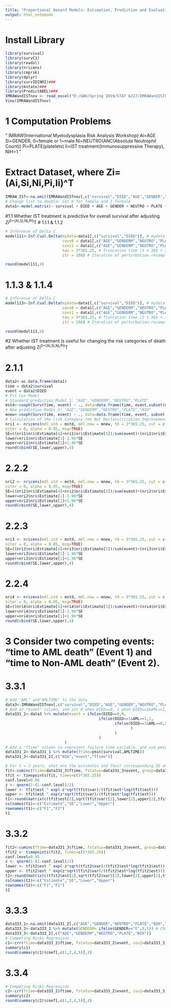 ```yaml
---
title: "Proportional Hazard Models: Estimation, Prediction and Evaluation"
output: html_notebook
---
```

# Install Library
```r
library(survival)
library(survC1)
library(readxl)
library(nricens)
library(cmprsk)
library(dplyr)
library(survIDINRI)###
library(mstate)###
library(PredictABEL)###
IMRAWandISTnov <- read_excel("D:/GWU/Spring 2019/STAT 6227/IMRAWandISTnov.xls")
View(IMRAWandISTnov)
```

# 1 Computation Problems
"
IMRAW(International Myelodysplasia Risk Analysis Workshop)
Ai=AGE
Si=GENDER, 0=female or 1=male
Ni=NEUTRO(ANC(Absolute Neutrophil Count))
Pi=PLATE(platelets)
Ii=IST treatment(Immunosuppressive Therapy), NIH=1
"

# Extract Dataset, where Zi=(Ai,Si,Ni,Pi,Ii)^T
```r
IMRAW_IST<-na.omit(IMRAWandISTnov[,c("survival","DIED","AGE","GENDER","NEUTRO","PLATE","NIH")])
# Change list to double: Set 0 for female and 1 formale
data1<-model.matrix(~ survival + DIED + AGE + GENDER + NEUTRO + PLATE + NIH,data=IMRAW_IST)[,-1]
```
#1.1 Whether IST treatment is predictive for overall survival after adjusting Zi^0=(Ai,Si,Ni,Pi)^T
# 1.1.1 & 1.1.2
```r
# Inference of Delta C
model111<-Inf.Cval.Delta(mydata=data1[,c("survival","DIED")], # mydata: Input data. The 1st column should be time-to-event, and the 2nd column is event indicator (1=event, 0=censor).
                         covs0 = data1[,c("AGE","GENDERM","NEUTRO","PLATE")], # Model 1
                         covs1 = data1[,c("AGE","GENDERM","NEUTRO","PLATE","NIH")], # Model 2
                         tau = 3*365.25, # Truncation time (3 x 365 + 366)/4 = 365.25 days.
                         itr = 100) # Iteration of perturbation-resampling

round(model111,4)
```
# 1.1.3 & 1.1.4
```r
# Inference of Delta C
model113<-Inf.Cval.Delta(mydata=data1[,c("survival","DIED")], # mydata: Input data. The 1st column should be time-to-event, and the 2nd column is event indicator (1=event, 0=censor).
                         covs0 = data1[,c("AGE","GENDERM","NEUTRO","PLATE")], # Standard prediction Model 0 (Model 1): "AGE","GENDERM","NEUTRO","PLATE"
                         covs1 = data1[,c("AGE","GENDERM","NEUTRO","PLATE","NIH")], # New prediction Model 1 (Model 2): "AGE","GENDERM","NEUTRO","PLATE","NIH"
                         tau = 5*365.25, # Truncation time (3 x 365 + 366)/4 = 365.25 days.
                         itr = 100) # Iteration of perturbation-resampling

round(model113,4)
```
#2 Whether IST treatment is useful for changing the risk categories of death after adjusting   Zi^0=(Ai,Si,Ni,Pi)^T

# 2.1.1
```r
data2<-as.data.frame(data1)
time = data2$survival
event = data2$DIED
# Fit Cox Model
# Standard prediction Model 1: "AGE","GENDERM","NEUTRO","PLATE"
mstd<-coxph(Surv(time, event) ~ ., data=data.frame(time, event,subset(data2, select = c("AGE","GENDERM","NEUTRO","PLATE"))), x=TRUE)
# New prediction Model 2: "AGE","GENDERM","NEUTRO","PLATE","NIH"
mnew<-coxph(Surv(time, event) ~ ., data=data.frame(time, event, subset(data2, select = c("AGE","GENDERM","NEUTRO","PLATE","NIH"))), x=TRUE)
# Calculation of the risk category the Net Reclassification Improvement (NRI) for tau = 3 years
nri1 <- nricens(mdl.std = mstd, mdl.new = mnew, t0 = 3*365.25, cut = c(0.1, 0.3),
niter = 0, alpha = 0.05, msg=TRUE)
SE=((nri1$nri$Estimate[4]+nri1$nri$Estimate[5])/sum(event)+(nri1$nri$Estimate[6]+nri1$nri$Estimate[7])/(length(event)-sum(event)))^(1/2)
lower=nri1$nri$Estimate[1]-1.96*SE
upper=nri1$nri$Estimate[1]+1.96*SE
round(cbind(SE,lower,upper),4)
```
# 2.2.2
```r
nri2 <- nricens(mdl.std = mstd, mdl.new = mnew, t0 = 3*365.25, cut = c(0.1, 0.3, 0.5),
niter = 0, alpha = 0.05, msg=TRUE)
SE=((nri2$nri$Estimate[4]+nri2$nri$Estimate[5])/sum(event)+(nri2$nri$Estimate[6]+nri2$nri$Estimate[7])/(length(event)-sum(event)))^(1/2)
lower=nri2$nri$Estimate[1]-1.96*SE
upper=nri2$nri$Estimate[1]+1.96*SE
round(cbind(SE,lower,upper),4)
```
# 2.2.3
```r
nri3 <- nricens(mdl.std = mstd, mdl.new = mnew, t0 = 5*365.25, cut = c(0.2, 0.4),
niter = 0, alpha = 0.05, msg=TRUE)
SE=((nri3$nri$Estimate[4]+nri3$nri$Estimate[5])/sum(event)+(nri3$nri$Estimate[6]+nri3$nri$Estimate[7])/(length(event)-sum(event)))^(1/2)
lower=nri3$nri$Estimate[1]-1.96*SE
upper=nri3$nri$Estimate[1]+1.96*SE
round(cbind(SE,lower,upper),4)

```
# 2.2.4
```r
nri4 <- nricens(mdl.std = mstd, mdl.new = mnew, t0 = 5*365.25, cut = c(0.2, 0.4, 0.6),
niter = 0, alpha = 0.05, msg=TRUE)
SE=((nri4$nri$Estimate[4]+nri4$nri$Estimate[5])/sum(event)+(nri4$nri$Estimate[6]+nri4$nri$Estimate[7])/(length(event)-sum(event)))^(1/2)
lower=nri4$nri$Estimate[1]-1.96*SE
upper=nri4$nri$Estimate[1]+1.96*SE
round(cbind(SE,lower,upper),4)

```
# 3 Consider two competing events: "time to AML death" (Event 1) and "time to Non-AML death" (Event 2).

# 3.3.1
```r
# Add "AML" and"AMLTIME" to the data
data3<-IMRAWandISTnov[,c("survival","DIED","AGE","GENDER","NEUTRO","PLATE","NIH","AML","AMLTIME")]
# Add an "event" column, and set 0 when DIED==0, 1 when DIED==1&AML==1, 2 when DIED==1&AML==0, otherwise 3.
data331_1<-data3 %>% mutate(event = ifelse(DIED==0,0,
                                         ifelse(DIED==1&AML==1,1,
                                                ifelse(DIED==1&AML==0,2,3
                                                       )
                                                )
                                         )
                          )
# Add a "ftime" column to represent failure time variable, and use pmin to get min for each survival vs AMLTIME
data331_2<-data331_1 %>% mutate(ftime=pmin(survival,AMLTIME))
data331_3<-data331_2[,c("NIH","event","ftime")]

# For t = 3 years, what are the estimates and their corresponding SE and 95% CI for F_1(3|IST) and F_2(3|IMRAW)?
fit<-cuminc(ftime=data331_3$ftime, fstatus=data331_3$event, group=data331_3$NIH)
tfit <- timepoints(fit, times=c(3*365.25))
conf.level=0.95
z <- qnorm(1-(1-conf.level)/2)
lower <- tfit$est ^ exp(-z*sqrt(tfit$var)/(tfit$est*log(tfit$est)))
upper <- tfit$est ^ exp(z*sqrt(tfit$var)/(tfit$est*log(tfit$est)))
t1<-round(matrix(c(tfit$est[2],sqrt(tfit$var)[2],lower[2],upper[2],tfit$est[3],sqrt(tfit$var)[3],lower[3],upper[3]),ncol=4,byrow=TRUE),4)
colnames(t1)<-c("Estimate","SE","Lower","Upper")
rownames(t1)<-c("F1","F2")
t1
```

# 3.3.2
```r
fit2<-cuminc(ftime=data331_3$ftime, fstatus=data331_3$event, group=data331_3$NIH)
tfit2 <- timepoints(fit2, times=c(5*365.25))
conf.level=0.95
z <- qnorm(1-(1-conf.level)/2)
lower <- tfit2$est ^ exp(-z*sqrt(tfit2$var)/(tfit2$est*log(tfit2$est)))
upper <- tfit2$est ^ exp(z*sqrt(tfit2$var)/(tfit2$est*log(tfit2$est)))
t2<-round(matrix(c(tfit2$est[2],sqrt(tfit2$var)[2],lower[2],upper[2],tfit2$est[3],sqrt(tfit2$var)[3],lower[3],upper[3]),ncol=4,byrow=TRUE),4)
colnames(t2)<-c("Estimate","SE","Lower","Upper")
rownames(t2)<-c("F1","F2")
t2
```
# 3.3.3
```r
data333_1<-na.omit(data331_2[,c("AGE","GENDER","NEUTRO","PLATE","NIH","event","ftime")])
data333_2<-data333_1 %>% mutate(GENDERM= ifelse(GENDER=="F",0,1)) # Change F=0, M=1
data333_3<-data333_2[,c("AGE","GENDERM","NEUTRO","PLATE","NIH")]
# Competing Risks Regression
c1<-crr(ftime=data333_2$ftime, fstatus=data333_2$event, cov1=data333_3, failcode=1, cencode=0)
summary(c1)
round(summary(c1)$coef[,c(1,2,4,5)],4)
```
# 3.3.4
```r
# Competing Risks Regression
c2<-crr(ftime=data333_2$ftime, fstatus=data333_2$event, cov1=data333_3, failcode=2, cencode=0)
summary(c2)
round(summary(c2)$coef[,c(1,2,4,5)],4)
```













